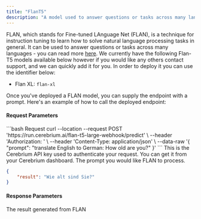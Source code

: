 ```yaml
---
title: "FlanT5"
description: "A model used to answer questions or tasks across many languages"
---
```


FLAN, which stands for Fine-tuned LAnguage Net (FLAN), is a technique for instruction tuning to learn how to solve natural language processing tasks in general.
It can be used to answer questions or tasks across many languages - you can read more [here](https://ai.googleblog.com/2021/10/introducing-flan-more-generalizable.html). We currently have the following Flan-T5 models available below however if you would like any others contact support, and we can quickly add it for you. In order to deploy it you can use the identifier below:
- Flan XL: `flan-xl`

Once you've deployed a FLAN model, you can supply the endpoint with a prompt.  Here's an example of how to call the deployed endpoint:

#### Request Parameters

<RequestExample>
```bash Request
  curl --location --request POST 'https://run.cerebrium.ai/flan-t5-large-webhook/predict' \
      --header 'Authorization: <API_KEY>' \
      --header 'Content-Type: application/json' \
      --data-raw '{
        "prompt": "translate English to German: How old are you?"
    }'
```
</RequestExample>

<ParamField header="Authorization" type="string" required>
  This is the Cerebrium API key used to authenticate your request. You can get it from your Cerebrium dashboard.
</ParamField>
<ParamField body="prompt" type="string" required>
   The prompt you would like FLAN to process.
</ParamField>

<ResponseExample>

```json Response
{
    "result": "Wie alt sind Sie?"
}
```
</ResponseExample>

#### Response Parameters

<ResponseField name="result" type="string" required>
  The result generated from FLAN
</ResponseField>



